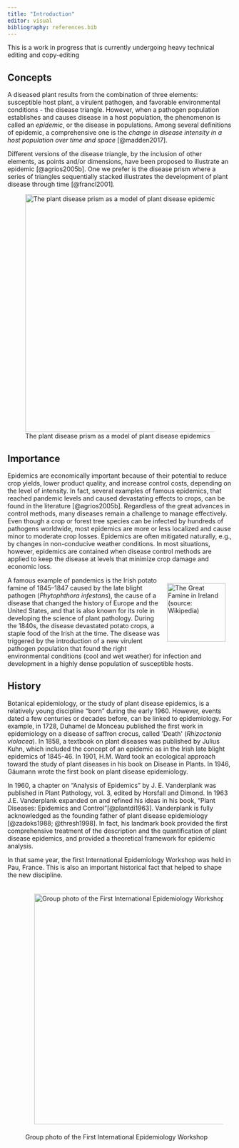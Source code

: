 ```yaml
---
title: "Introduction"
editor: visual
bibliography: references.bib
---
```


::: {.callout-note appearance="simple"}
This is a work in progress that is currently undergoing heavy technical editing and copy-editing
:::

## Concepts

A diseased plant results from the combination of three elements: susceptible host plant, a virulent pathogen, and favorable environmental conditions - the disease triangle. However, when a pathogen population establishes and causes disease in a host population, the phenomenon is called an *epidemic*, or the disease in populations. Among several definitions of epidemic, a comprehensive one is the *change in disease intensity in a host population over time and space* [@madden2017].

Different versions of the disease triangle, by the inclusion of other elements, as points and/or dimensions, have been proposed to illustrate an epidemic [@agrios2005b]. One we prefer is the disease prism where a series of triangles sequentially stacked illustrates the development of plant disease through time [@francl2001].

![The plant disease prism as a model of plant disease epidemics](imgs/prism.png){#fig-prism fig-align="center" width="534"}

## Importance

Epidemics are economically important because of their potential to reduce crop yields, lower product quality, and increase control costs, depending on the level of intensity. In fact, several examples of famous epidemics, that reached pandemic levels and caused devastating effects to crops, can be found in the literature [@agrios2005b]. Regardless of the great advances in control methods, many diseases remain a challenge to manage effectively. Even though a crop or forest tree species can be infected by hundreds of pathogens worldwide, most epidemics are more or less localized and cause minor to moderate crop losses. Epidemics are often mitigated naturally, e.g., by changes in non-conducive weather conditions. In most situations, however, epidemics are contained when disease control methods are applied to keep the disease at levels that minimize crop damage and economic loss.

::: callout-note
[![The Great Famine in Ireland (source: Wikipedia)](imgs/intro_famine.JPG){#fig-intro_famine.JPG style="float: right; margin:15px" width="131"}](https://en.wikipedia.org/wiki/Great_Famine_(Ireland))A famous example of pandemics is the Irish potato famine of 1845--1847 caused by the late blight pathogen (*Phytophthora infestans*), the cause of a disease that changed the history of Europe and the United States, and that is also known for its role in developing the science of plant pathology. During the 1840s, the disease devastated potato crops, a staple food of the Irish at the time. The disease was triggered by the introduction of a new virulent pathogen population that found the right environmental conditions (cool and wet weather) for infection and development in a highly dense population of susceptible hosts.
:::

## History

Botanical epidemiology, or the study of plant disease epidemics, is a relatively young discipline "born" during the early 1960. However, events dated a few centuries or decades before, can be linked to epidemiology. For example, in 1728, Duhamel de Monceau published the first work in epidemiology on a disease of saffron crocus, called \'Death\' (*Rhizoctonia violacea*). In 1858, a textbook on plant diseases was published by Julius Kuhn, which included the concept of an epidemic as in the Irish late blight epidemics of 1845-46. In 1901, H.M. Ward took an ecological approach toward the study of plant diseases in his book on Disease in Plants. In 1946, Gäumann wrote the first book on plant disease epidemiology.

In 1960, a chapter on "Analysis of Epidemics" by J. E. Vanderplank was published in Plant Pathology, vol. 3, edited by Horsfall and Dimond. In 1963 J.E. Vanderplank expanded on and refined his ideas in his book, "Plant Diseases: Epidemics and Control"[@plantdi1963]. Vanderplank is fully acknowledged as the founding father of plant disease epidemiology [@zadoks1988; @thresh1998]. In fact, his landmark book provided the first comprehensive treatment of the description and the quantification of plant disease epidemics, and provided a theoretical framework for epidemic analysis.

In that same year, the first International Epidemiology Workshop was held in Pau, France. This is also an important historical fact that helped to shape the new discipline.

![Group photo of the First International Epidemiology Workshop](imgs/iew1.png){#fig-iew1 style="padding:20px" fig-align="center" width="517"}
